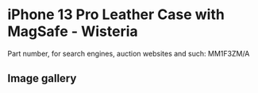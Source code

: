 
# iPhone 13 Pro Leather Case with MagSafe - Wisteria

Part number, for search engines, auction websites and such: MM1F3ZM/A

## Image gallery

<div style={{ width: "768px" }}>
  <GalleryComponent
    images={[
      {
        original: "/everysource/MM1F3.webp",
        thumbnail: "/everypreview/MM1F3.webp",
      },
      {
        original: "/everysource/MM1F3_AV1.webp",
        thumbnail: "/everypreview/MM1F3_AV1.webp",
      },
      {
        original: "/everysource/MM1F3_AV2.webp",
        thumbnail: "/everypreview/MM1F3_AV2.webp",
      },
      {
        original: "/everysource/MM1F3_AV3.webp",
        thumbnail: "/everypreview/MM1F3_AV3.webp",
      },
      {
        original: "/everysource/MM1F3_AV4.webp",
        thumbnail: "/everypreview/MM1F3_AV4.webp",
      },
      {
        original: "/everysource/MM1F3_AV5.webp",
        thumbnail: "/everypreview/MM1F3_AV5.webp",
      },
      {
        original: "/everysource/MM1F3_AV6.webp",
        thumbnail: "/everypreview/MM1F3_AV6.webp",
      }
    ]}
  />
</div>